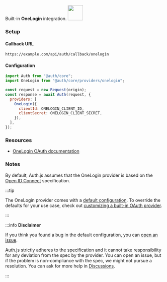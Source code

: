 <div
  style={{
    backgroundColor: "#000",
    display: "flex",
    justifyContent: "space-between",
    color: "#fff",
    padding: 16,
  }}
>
  <span>
    Built-in <b>OneLogin</b> integration.
  </span>
  <a href="https://onelogin.com/">
    <img
      style={{ display: "block" }}
      src="/img/providers/onelogin.svg"
      height="48"
    />
  </a>
</div>

### Setup

#### Callback URL

```
https://example.com/api/auth/callback/onelogin
```

#### Configuration

```js
import Auth from "@auth/core";
import OneLogin from "@auth/core/providers/onelogin";

const request = new Request(origin);
const response = await Auth(request, {
  providers: [
    OneLogin({
      clientId: ONELOGIN_CLIENT_ID,
      clientSecret: ONELOGIN_CLIENT_SECRET,
    }),
  ],
});
```

### Resources

- [OneLogin OAuth documentation](https://example.com)

### Notes

By default, Auth.js assumes that the OneLogin provider is
based on the [Open ID Connect](https://openid.net/specs/openid-connect-core-1_0.html) specification.

:::tip

The OneLogin provider comes with a [default configuration](https://github.com/nextauthjs/next-auth/blob/main/packages/core/src/providers/onelogin.ts).
To override the defaults for your use case, check out [customizing a built-in OAuth provider](https://authjs.dev/guides/providers/custom-provider#override-default-options).

:::

:::info **Disclaimer**

If you think you found a bug in the default configuration, you can [open an issue](https://authjs.dev/new/provider-issue).

Auth.js strictly adheres to the specification and it cannot take responsibility for any deviation from
the spec by the provider. You can open an issue, but if the problem is non-compliance with the spec,
we might not pursue a resolution. You can ask for more help in [Discussions](https://authjs.dev/new/github-discussions).

:::

